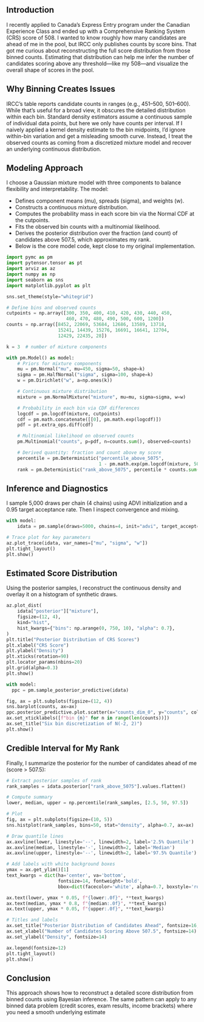 ## Introduction

I recently applied to Canada’s Express Entry program under the Canadian Experience Class and ended up with a Comprehensive Ranking System (CRS) score of 508. I wanted to know roughly how many candidates are ahead of me in the pool, but IRCC only publishes counts by score bins. That got me curious about reconstructing the full score distribution from those binned counts. Estimating that distribution can help me infer the number of candidates scoring above any threshold—like my 508—and visualize the overall shape of scores in the pool.

## Why Binning Creates Issues

IRCC’s table reports candidate counts in ranges (e.g., 451–500, 501–600). While that’s useful for a broad view, it obscures the detailed distribution within each bin. Standard density estimators assume a continuous sample of individual data points, but here we only have counts per interval. If I naively applied a kernel density estimate to the bin midpoints, I’d ignore within-bin variation and get a misleading smooth curve. Instead, I treat the observed counts as coming from a discretized mixture model and recover an underlying continuous distribution.

## Modeling Approach

I choose a Gaussian mixture model with three components to balance flexibility and interpretability. The model:

- Defines component means (mu), spreads (sigma), and weights (w).
- Constructs a continuous mixture distribution.
- Computes the probability mass in each score bin via the Normal CDF at the cutpoints.
- Fits the observed bin counts with a multinomial likelihood.
- Derives the posterior distribution over the fraction (and count) of candidates above 507.5, which approximates my rank.
- Below is the core model code, kept close to my original implementation.

```python
import pymc as pm
import pytensor.tensor as pt
import arviz as az
import numpy as np
import seaborn as sns
import matplotlib.pyplot as plt

sns.set_theme(style="whitegrid")
```


```python
# Define bins and observed counts
cutpoints = np.array([300, 350, 400, 410, 420, 430, 440, 450,
                      460, 470, 480, 490, 500, 600, 1200])
counts = np.array([8452, 22069, 53684, 12686, 13589, 13718,
                   15241, 14439, 15276, 16691, 16641, 12704,
                   12429, 22435, 28])

k = 3  # number of mixture components

with pm.Model() as model:
    # Priors for mixture components
    mu = pm.Normal("mu", mu=450, sigma=50, shape=k)
    sigma = pm.HalfNormal("sigma", sigma=100, shape=k)
    w = pm.Dirichlet("w", a=np.ones(k))

    # Continuous mixture distribution
    mixture = pm.NormalMixture("mixture", mu=mu, sigma=sigma, w=w)

    # Probability in each bin via CDF differences
    logcdf = pm.logcdf(mixture, cutpoints)
    cdf = pm.math.concatenate([[0], pm.math.exp(logcdf)])
    pdf = pt.extra_ops.diff(cdf)

    # Multinomial likelihood on observed counts
    pm.Multinomial("counts", p=pdf, n=counts.sum(), observed=counts)

    # Derived quantity: fraction and count above my score
    percentile = pm.Deterministic("percentile_above_5075",
                                  1 - pm.math.exp(pm.logcdf(mixture, 507.5)))
    rank = pm.Deterministic("rank_above_5075", percentile * counts.sum())
```

## Inference and Diagnostics

I sample 5,000 draws per chain (4 chains) using ADVI initialization and a 0.95 target acceptance rate. Then I inspect convergence and mixing.


```python
with model:
    idata = pm.sample(draws=5000, chains=4, init="advi", target_accept=0.95)

# Trace plot for key parameters
az.plot_trace(idata, var_names=["mu", "sigma", "w"])
plt.tight_layout()
plt.show()
```

## Estimated Score Distribution
Using the posterior samples, I reconstruct the continuous density and overlay it on a histogram of synthetic draws.


```python
az.plot_dist(
    idata["posterior"]["mixture"],
    figsize=(12, 4),
    kind="hist",
    hist_kwargs={"bins": np.arange(0, 750, 10), "alpha": 0.7},
)
plt.title("Posterior Distribution of CRS Scores")
plt.xlabel("CRS Score")
plt.ylabel("Density")
plt.xticks(rotation=90)
plt.locator_params(nbins=20)
plt.grid(alpha=0.3)
plt.show()
```

```python
with model:
  ppc = pm.sample_posterior_predictive(idata)

fig, ax = plt.subplots(figsize=(12, 4))
sns.barplot(counts, ax=ax)
ppc.posterior_predictive.plot.scatter(x="counts_dim_0", y="counts", color="k", alpha=0.2)
ax.set_xticklabels([f"bin {n}" for n in range(len(counts))])
ax.set_title("Six bin discretization of N(-2, 2)")
plt.show()
```

## Credible Interval for My Rank

Finally, I summarize the posterior for the number of candidates ahead of me (score > 507.5):


```python
# Extract posterior samples of rank
rank_samples = idata.posterior["rank_above_5075"].values.flatten()

# Compute summary
lower, median, upper = np.percentile(rank_samples, [2.5, 50, 97.5])

# Plot
fig, ax = plt.subplots(figsize=(10, 5))
sns.histplot(rank_samples, bins=50, stat="density", alpha=0.7, ax=ax)

# Draw quantile lines
ax.axvline(lower, linestyle='--', linewidth=2, label='2.5% Quantile')
ax.axvline(median, linestyle='-', linewidth=2, label='Median')
ax.axvline(upper, linestyle='--', linewidth=2, label='97.5% Quantile')

# Add labels with white background boxes
ymax = ax.get_ylim()[1]
text_kwargs = dict(ha='center', va='bottom',
                   fontsize=14, fontweight='bold',
                   bbox=dict(facecolor='white', alpha=0.7, boxstyle='round,pad=0.3'))

ax.text(lower, ymax * 0.05, f"{lower:.0f}", **text_kwargs)
ax.text(median, ymax * 0.8, f"{median:.0f}", **text_kwargs)
ax.text(upper, ymax * 0.05, f"{upper:.0f}", **text_kwargs)

# Titles and labels
ax.set_title("Posterior Distribution of Candidates Ahead", fontsize=16, pad=15)
ax.set_xlabel("Number of Candidates Scoring Above 507.5", fontsize=14)
ax.set_ylabel("Density", fontsize=14)

ax.legend(fontsize=12)
plt.tight_layout()
plt.show()

```

## Conclusion

This approach shows how to reconstruct a detailed score distribution from binned counts using Bayesian inference. The same pattern can apply to any binned data problem (credit scores, exam results, income brackets) where you need a smooth underlying estimate